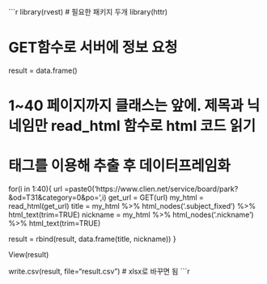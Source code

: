 ```r
library(rvest) # 필요한 패키지 두개
library(httr)

# GET함수로 서버에 정보 요청
result = data.frame()

# 1~40 페이지까지 클래스는 앞에. 제목과 닉네임만 read_html 함수로 html 코드 읽기
# 태그를 이용해 추출 후 데이터프레임화
for(i in 1:40){
  url =paste0('https://www.clien.net/service/board/park?&od=T31&category=0&po=',i)
  get_url = GET(url)
  my_html = read_html(get_url)
  title = my_html %>% html_nodes('.subject_fixed') %>% html_text(trim=TRUE)
  nickname = my_html %>% html_nodes('.nickname') %>% html_text(trim=TRUE)
  
  result = rbind(result, data.frame(title, nickname))
}

View(result)

write.csv(result, file="result.csv")
# xlsx로 바꾸면 됨
```r

